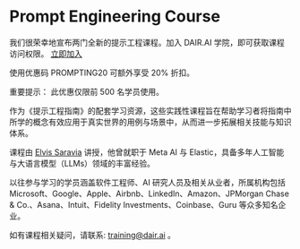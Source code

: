 # Prompt Engineering Course


<Callout type= "info" emoji="🎉">

我们很荣幸地宣布两门全新的提示工程课程。加入 DAIR.AI 学院，即可获取课程访问权限。 [立即加入](https://dair-ai.thinkific.com/)

使用优惠码 PROMPTING20 可额外享受 20% 折扣。

重要提示： 此优惠仅限前 500 名学员使用。

</Callout>


作为《提示工程指南》的配套学习资源，这些实践性课程旨在帮助学习者将指南中所学的概念有效应用于真实世界的用例与场景中，从而进一步拓展相关技能与知识体系。

课程由 [Elvis Saravia](https://www.linkedin.com/in/omarsar/) 讲授，他曾就职于 Meta AI 与 Elastic，具备多年人工智能与大语言模型（LLMs）领域的丰富经验。

以往参与学习的学员涵盖软件工程师、AI 研究人员及相关从业者，所属机构包括 Microsoft、Google、Apple、Airbnb、LinkedIn、Amazon、JPMorgan Chase & Co.、Asana、Intuit、Fidelity Investments、Coinbase、Guru 等众多知名企业。

如有课程相关疑问，请联系: [training@dair.ai](mailto:training@dair.ai) 。
